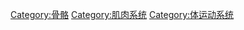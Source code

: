 {{Commonscat|Muscles}}

[[Category:骨骼|Category:骨骼]]
[[Category:肌肉系统|Category:肌肉系统]]
[[Category:体运动系统|Category:体运动系统]]